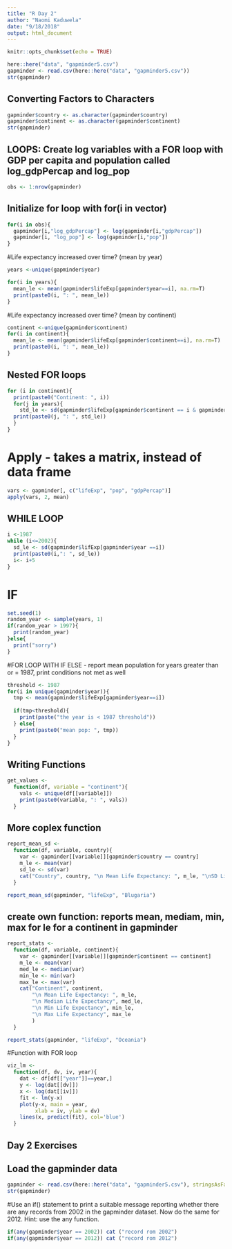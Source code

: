 ```yaml
---
title: "R Day 2"
author: "Naomi Kaduwela"
date: "9/18/2018"
output: html_document
---
```


```r
knitr::opts_chunk$set(echo = TRUE)
```

```r
here::here("data", "gapminder5.csv")
gapminder <- read.csv(here::here("data", "gapminder5.csv"))
str(gapminder)
```

## Converting Factors to Characters 

```r
gapminder$country <- as.character(gapminder$country)
gapminder$continent <- as.character(gapminder$continent)
str(gapminder)
```

## LOOPS: Create log variables with a FOR loop with GDP per capita and population called log_gdpPercap and log_pop
```r
obs <- 1:nrow(gapminder)
```
## Initialize for loop with for(i in vector)
```r
for(i in obs){
  gapminder[i,"log_gdpPercap"] <- log(gapminder[i,"gdpPercap"])
  gapminder[i, "log_pop"] <- log(gapminder[i,"pop"])
}
```
#Life expectancy increased over time? (mean by year)
```r
years <-unique(gapminder$year)

for(i in years){
  mean_le <- mean(gapminder$lifeExp[gapminder$year==i], na.rm=T)
  print(paste0(i, ": ", mean_le))
}
```

#Life expectancy increased over time? (mean by continent)
```r

continent <-unique(gapminder$continent)
for(i in continent){
  mean_le <- mean(gapminder$lifeExp[gapminder$continent==i], na.rm=T)
  print(paste0(i, ": ", mean_le))
}

```

## Nested FOR loops

```r
for (i in continent){
  print(paste0("Continent: ", i))
  for(j in years){
    std_le <- sd(gapminder$lifeExp[gapminder$continent == i & gapminder$year ==j], na.rm =T)
  print(paste0(j, ": ", std_le))
  }
}
```

# Apply - takes a matrix, instead of data frame 
```r
vars <- gapminder[, c("lifeExp", "pop", "gdpPercap")]
apply(vars, 2, mean)
```

## WHILE LOOP
```r
i <-1987
while (i<=2002){
  sd_le <- sd(gapminder$lifExp[gapminder$year ==i])
  print(paste0(i,": ", sd_le))
  i<- i+5
}
```

# IF
```r
set.seed(1)
random_year <- sample(years, 1)
if(random_year > 1997){
  print(random_year)
}else{
  print("sorry")
}
```
#FOR LOOP WITH IF ELSE - report mean population for years greater than or = 1987, print conditions not met as well
```r
threshold <- 1987
for(i in unique(gapminder$year)){
  tmp <- mean(gapminder$lifeExp[gapminder$year==i])
  
  if(tmp<threshold){
    print(paste("the year is < 1987 threshold"))
  } else{
    print(paste0("mean pop: ", tmp))
  }
}
```

## Writing Functions
```r
get_values <-
  function(df, variable = "continent"){
    vals <- unique(df[[variable]])
    print(paste0(variable, ": ", vals))
  }
```

## More coplex function

```r
report_mean_sd <-
  function(df, variable, country){
    var <- gapminder[[variable]][gapminder$country == country]
    m_le <- mean(var)
    sd_le <- sd(var)
    cat("Country", country, "\n Mean Life Expectancy: ", m_le, "\nSD Life Expectancy", sd_le)
  }

report_mean_sd(gapminder, "lifeExp", "Blugaria")
```
## create own function: reports mean, mediam, min, max for le for a continent in gapminder
```r
report_stats <-
  function(df, variable, continent){
    var <- gapminder[[variable]][gapminder$continent == continent]
    m_le <- mean(var)
    med_le <- median(var)
    min_le <- min(var)
    max_le <- max(var)
    cat("Continent", continent, 
        "\n Mean Life Expectancy: ", m_le, 
        "\n Median Life Expectancy", med_le,
        "\n Min Life Expectancy", min_le,
        "\n Max Life Expectancy", max_le
        )
  }

report_stats(gapminder, "lifeExp", "Oceania")

```

#Function with FOR loop
```r
viz_lm <-
  function(df, dv, iv, year){
    dat <- df[df[["year"]]==year,]
    y <- log(dat[[dv]])
    x <- log(dat[[iv]])
    fit <- lm(y-x)
    plot(y-x, main = year, 
         xlab = iv, ylab = dv)
    lines(x, predict(fit), col='blue')
  }

```

## Day 2 Exercises

## Load the gapminder data
```r
gapminder <- read.csv(here::here("data", "gapminder5.csv"), stringsAsFactors = FALSE)
str(gapminder)
```
#Use an if() statement to print a suitable message reporting whether there are any records from 2002 in the gapminder dataset. Now do the same for 2012. Hint: use the any function.

```r

if(any(gapminder$year == 2002)) cat ("record rom 2002")
if(any(gapminder$year == 2012)) cat ("record rom 2012")
  
```

